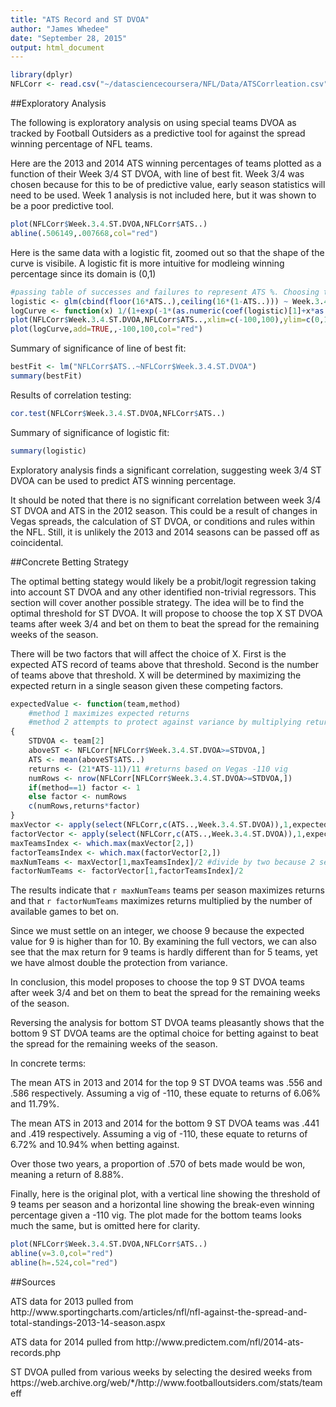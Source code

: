 ```yaml
---
title: "ATS Record and ST DVOA"
author: "James Whedee"
date: "September 28, 2015"
output: html_document
---
```

```r
library(dplyr)
NFLCorr <- read.csv("~/datasciencecoursera/NFL/Data/ATSCorrleation.csv")
```
##Exploratory Analysis

The following is exploratory analysis on using special teams DVOA as tracked by Football Outsiders as a predictive tool for against the spread winning percentage of NFL teams.

Here are the 2013 and 2014 ATS winning percentages of teams plotted as a function of their Week 3/4 ST DVOA, with line of best fit. Week 3/4 was chosen because for this to be of predictive value, early season statistics will need to be used. Week 1 analysis is not included here, but it was shown to be a poor predictive tool. 
```r
plot(NFLCorr$Week.3.4.ST.DVOA,NFLCorr$ATS..)
abline(.506149,.007668,col="red")
```

Here is the same data with a logistic fit, zoomed out so that the shape of the curve is visibile. A logistic fit is more intuitive for modleing winning percentage since its domain is (0,1)
```r
#passing table of successes and failures to represent ATS %. Choosing to floor ties since mode lrequires integer counts.
logistic <- glm(cbind(floor(16*ATS..),ceiling(16*(1-ATS..))) ~ Week.3.4.ST.DVOA,family=binomial(logit), data=NFLCorr)
logCurve <- function(x) 1/(1+exp(-1*(as.numeric(coef(logistic)[1]+x*as.numeric(coef(logistic)[2])))))
plot(NFLCorr$Week.3.4.ST.DVOA,NFLCorr$ATS..,xlim=c(-100,100),ylim=c(0,1))
plot(logCurve,add=TRUE,,-100,100,col="red")
```

Summary of significance of line of best fit:
```r
bestFit <- lm("NFLCorr$ATS..~NFLCorr$Week.3.4.ST.DVOA")
summary(bestFit)
```

Results of correlation testing:
```r
cor.test(NFLCorr$Week.3.4.ST.DVOA,NFLCorr$ATS..)
```

Summary of significance of logistic fit:
```r
summary(logistic)
```

Exploratory analysis finds a significant correlation, suggesting week 3/4 ST DVOA can be used to predict ATS winning percentage.

It should be noted that there is no significant correlation between week 3/4 ST DVOA and ATS in the 2012 season. This could be a result of changes in Vegas spreads, the calculation of ST DVOA, or conditions and rules within the NFL. Still, it is unlikely the 2013 and 2014 seasons can be passed off as coincidental.

##Concrete Betting Strategy

The optimal betting stategy would likely be a probit/logit regression taking into account ST DVOA and any other identified non-trivial regressors. This section will cover another possible strategy. The idea will be to find the optimal threshold for ST DVOA. It will propose to choose the top X ST DVOA teams after week 3/4 and bet on them to beat the spread for the remaining weeks of the season.

There will be two factors that will affect the choice of X. First is the expected ATS record of teams above that threshold. Second is the number of teams above that threshold. X will be determined by maximizing the expected return in a single season given these competing factors.

```r
expectedValue <- function(team,method) 
    #method 1 maximizes expected returns
    #method 2 attempts to protect against variance by multiplying returns by a factor of games to bet on
{
    STDVOA <- team[2]
    aboveST <- NFLCorr[NFLCorr$Week.3.4.ST.DVOA>=STDVOA,]
    ATS <- mean(aboveST$ATS..)
    returns <- (21*ATS-11)/11 #returns based on Vegas -110 vig
    numRows <- nrow(NFLCorr[NFLCorr$Week.3.4.ST.DVOA>=STDVOA,])
    if(method==1) factor <- 1
    else factor <- numRows
    c(numRows,returns*factor)
}
maxVector <- apply(select(NFLCorr,c(ATS..,Week.3.4.ST.DVOA)),1,expectedValue,method=1)
factorVector <- apply(select(NFLCorr,c(ATS..,Week.3.4.ST.DVOA)),1,expectedValue,method=2)
maxTeamsIndex <- which.max(maxVector[2,])
factorTeamsIndex <- which.max(factorVector[2,])
maxNumTeams <- maxVector[1,maxTeamsIndex]/2 #divide by two because 2 seasons of data used
factorNumTeams <- factorVector[1,factorTeamsIndex]/2
```
The results indicate that `r maxNumTeams` teams per season maximizes returns and that `r factorNumTeams` maximizes returns multiplied by the number of available games to bet on.

Since we must settle on an integer, we choose 9 because the expected value for 9 is higher than for 10. By examining the full vectors, we can also see that the max return for 9 teams is hardly different than for 5 teams, yet we have almost double the protection from variance.

In conclusion, this model proposes to choose the top 9 ST DVOA teams after week 3/4 and bet on them to beat the spread for the remaining weeks of the season.

Reversing the analysis for bottom ST DVOA teams pleasantly shows that the bottom 9 ST DVOA teams are the optimal choice for betting against to beat the spread for the remaining weeks of the season.

In concrete terms:

The mean ATS in 2013 and 2014 for the top 9 ST DVOA teams was .556 and .586 respectively. Assuming a vig of -110, these equate to returns of 6.06% and 11.79%.

The mean ATS in 2013 and 2014 for the bottom 9 ST DVOA teams was .441 and .419 respectively. Assuming a vig of -110, these equate to returns of 6.72% and 10.94% when betting against.

Over those two years, a proportion of .570 of bets made would be won, meaning a return of 8.88%.

Finally, here is the original plot, with a vertical line showing the threshold of 9 teams per season and a horizontal line showing the break-even winning percentage given a -110 vig. The plot made for the bottom teams looks much the same, but is omitted here for clarity.
```r
plot(NFLCorr$Week.3.4.ST.DVOA,NFLCorr$ATS..)
abline(v=3.0,col="red")
abline(h=.524,col="red")
```

##Sources

ATS data for 2013 pulled from
http://www.sportingcharts.com/articles/nfl/nfl-against-the-spread-and-total-standings-2013-14-season.aspx

ATS data for 2014 pulled from
http://www.predictem.com/nfl/2014-ats-records.php

ST DVOA pulled from various weeks by selecting the desired weeks from
https://web.archive.org/web/*/http://www.footballoutsiders.com/stats/teameff
